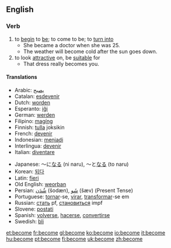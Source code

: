 ==English==

{{rank|body|point|letter|347|become|became|second|United}}

=== Verb ===
{{irregverb|'''become'''
*IPA: /bə'kʌm/
|[[becomes]]
*/bəˈkʌmz/
|[[became]]
*/bəˈkeɪm/
|become
*/bə'kʌm/
|[[becoming]]
*/bəˈkʌmɪŋ/}}

# to [[begin]] to [[be]]; to come to be; to [[turn into]]
#* She became a doctor when she was 25.
#* The weather will become cold after the sun goes down.
# to look [[attractive]] on, be [[suitable]] for
#* That dress really becomes you.

==== Translations ====
{{top}}
*Arabic: [[يصبح]]
*Catalan: [[esdevenir]]
*Dutch: [[worden]]
*Esperanto: [[iĝi]]
*German: [[werden]]
*Filipino: [[magíng]]
*Finnish: [[tulla]] joksikin
*French: [[devenir]]
*Indonesian: [[jadi|menjadi]]
*Interlingua: [[devenir]]
*Italian: [[diventare]]
{{mid}}
*Japanese: ～に[[なる]] (ni naru), ～と[[なる]] (to naru)
*Korean: [[되다]]
*Latin: [[fieri]]
*Old English: [[weorþan]]
*Persian: [[شُدَن]] (šodæn), [[شَو]] (šæv) (Present Tense)
*Portuguese: [[tornar]]-se, [[virar]], [[transformar]]-se em
*Russian: [[стать]] pf, [[становиться]] impf
*Slovene: [[postati]]
*Spanish: [[volverse]], [[hacerse]], [[convertirse]]
*Swedish: [[bli]]
{{bottom}}

[[et:become]]
[[fr:become]]
[[gl:become]]
[[ko:become]]
[[io:become]]
[[it:become]]
[[hu:become]]
[[pt:become]]
[[fi:become]]
[[uk:become]]
[[zh:become]]